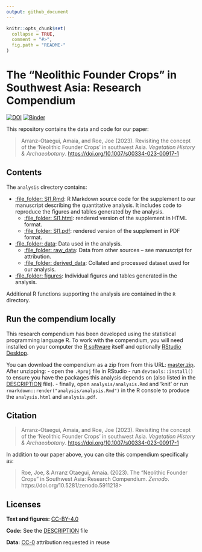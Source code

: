 ```yaml
---
output: github_document
---
```


<!-- README.md is generated from README.Rmd. Please edit that file -->

```r
knitr::opts_chunk$set(
  collapse = TRUE,
  comment = "#>",
  fig.path = "README-"
)
```

# The "Neolithic Founder Crops" in Southwest Asia: Research Compendium

[![DOI](https://zenodo.org/badge/351475245.svg)](https://zenodo.org/badge/latestdoi/351475245)
[![Binder](https://mybinder.org/badge_logo.svg)](https://mybinder.org/v2/gh/joeroe/SWAsiaNeolithicFounderCrops/main?urlpath=rstudio)

This repository contains the data and code for our paper:

> Arranz-Otaegui, Amaia, and Roe, Joe (2023). Revisiting the concept of the 'Neolithic Founder Crops' in southwest Asia. *Vegetation History & Archaeobotany*. <https://doi.org/10.1007/s00334-023-00917-1>

## Contents

The `analysis` directory contains:

  - [:file\_folder: SI1.Rmd](/analysis/SI1.Rmd): R Markdown source 
    code for the supplement to our manuscript describing the quantitative 
    analysis. It includes code to reproduce the figures and tables generated by 
    the analysis. 
    - [:file\_folder: SI1.html](/analysis/SI1.html): rendered version 
      of the supplement in HTML format.
    - [:file\_folder: SI1.pdf](/analysis/SI1.pdf): rendered version 
      of the supplement in PDF format.
  - [:file\_folder: data](/analysis/data): Data used in the analysis.
    - [:file\_folder: raw_data](/analysis/data/raw_data): Data from other sources – 
      see manuscript for attribution.
    - [:file\_folder: derived_data](/analysis/data/derived_data): Collated and 
      processed dataset used for our analysis.
  - [:file\_folder: figures](/analysis/figures): Individual figures and tables
    generated in the analysis.

Additional R functions supporting the analysis are contained in the `R` directory.

## Run the compendium locally

This research compendium has been developed using the statistical programming
language R. To work with the compendium, you will need
installed on your computer the [R software](https://cloud.r-project.org/)
itself and optionally [RStudio Desktop](https://rstudio.com/products/rstudio/download/).

You can download the compendium as a zip from from this URL:
[master.zip](/archive/master.zip). After unzipping:
- open the `.Rproj` file in RStudio
- run `devtools::install()` to ensure you have the packages this analysis depends on (also listed in the
[DESCRIPTION](/DESCRIPTION) file).
- finally, open `analysis/analysis.Rmd` and 'knit' or run `rmarkdown::render("analysis/analysis.Rmd")` in the R console to produce the `analysis.html` and `analysis.pdf`.

## Citation

> Arranz-Otaegui, Amaia, and Roe, Joe (2023). Revisiting the concept of the 'Neolithic Founder Crops' in southwest Asia. *Vegetation History & Archaeobotany*. <https://doi.org/10.1007/s00334-023-00917-1>

In addition to our paper above, you can cite this compendium specifically as:

> Roe, Joe, & Arranz Otaegui, Amaia. (2023). The "Neolithic Founder Crops" in Southwest Asia: Research Compendium. *Zenodo*. https://doi.org/10.5281/zenodo.5911218>

## Licenses

**Text and figures:** [CC-BY-4.0](http://creativecommons.org/licenses/by/4.0/)

**Code:** See the [DESCRIPTION](DESCRIPTION) file

**Data:** [CC-0](http://creativecommons.org/publicdomain/zero/1.0/) attribution requested in reuse
